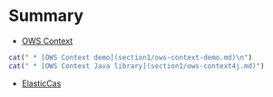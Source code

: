 # Summary

* [OWS Context](section1/ows-context.md)
```r
cat(" * [OWS Context demo](section1/ows-context-demo.md)\n")
cat(" * [OWS Context Java library](section1/ows-context4j.md)")
```
* [ElasticCas](section2/elasticCas.md)
